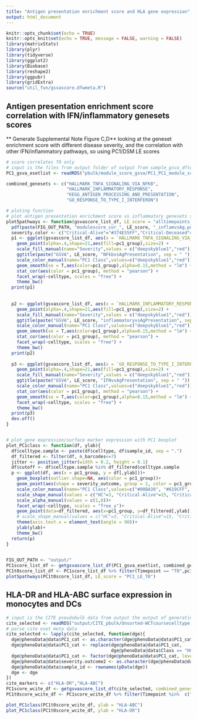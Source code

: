 ```yaml
---
title: "Antigen presentation enrichment score and HLA gene expression"
output: html_document
---
```


```r
knitr::opts_chunk$set(echo = TRUE)
knitr::opts_knit$set(echo = TRUE, message = FALSE, warning = FALSE)
library(matrixStats)
library(plyr)
library(tidyverse)
library(ggplot2)
library(Biobase)
library(reshape2)
library(ggpubr)
library(gridExtra)
source("util_fun/gsvascore.dfwmeta.R")
```

## Antigen presentation enrichment score correlation with IFN/inflammatory genesets scores
** Generate Supplemental Note Figure C,D**
looking at the geneset enrichment score with different disease severity, and the correlation with other IFN/inflammatory pathways, so using PC1/DSM LE scores
```r
# score correlates T0 only
# input is the files from output folder of output from sample_gsva_dftoelist.R
PC1_gsva_esetlist <- readRDS("pbulk/module_score_gsva/PC1_PC1_module_score_gsva_filtered_samples_genes_esetlist.rds")

combined_genesets <- c("HALLMARK_TNFA_SIGNALING_VIA_NFKB", 
                       "HALLMARK_INFLAMMATORY_RESPONSE",
                       "KEGG_ANTIGEN_PROCESSING_AND_PRESENTATION",
                       "GO_RESPONSE_TO_TYPE_I_INTERFERON")
```
  
  
```r
# ploting function
# plot antigen presentation enrichment score vs inflammatory genesets scores
plot5pathways <- function(gsvascore_list_df, LE_score = "alltimepoints_LE", width = 12, height = 10){
  pdf(paste(FIG_OUT_PATH, "modulescore_cor_", LE_score, "_inflamvsAg.pdf", sep = ""), width = width, height = height)
  severity.color <- c("Critical-Alive"="#374E55FF","Critical-Deceased"="#DF8F44FF","Moderate-Alive"="#00A1D5FF" ,"Severe-Alive"="#B24745FF","HC" = "#79AF97FF")
  p1 <- ggplot(gsvascore_list_df, aes(x = `HALLMARK_TNFA_SIGNALING_VIA_NFKB`, y = `KEGG_ANTIGEN_PROCESSING_AND_PRESENTATION`)) + 
    geom_point(alpha=.4,shape=21,aes(fill=pc1_group),size=2) + 
    scale_fill_manual(name="Severity",values = c("deepskyblue1","red")) +
    ggtitle(paste("GSVA", LE_score, "NFkbvsAgPresentation", sep = " ")) + 
    scale_color_manual(name="PC1 Class",values=c("deepskyblue1","red")) +
    geom_smooth(se = T,aes(color=pc1_group),alpha=0.15,method = "lm") + 
    stat_cor(aes(color = pc1_group), method = "pearson") +
    facet_wrap(~celltype, scales = "free") +
    theme_bw()
  print(p1)
  
  
  p2 <- ggplot(gsvascore_list_df, aes(x = `HALLMARK_INFLAMMATORY_RESPONSE`, y = `KEGG_ANTIGEN_PROCESSING_AND_PRESENTATION`)) + 
    geom_point(alpha=.4,shape=21,aes(fill=pc1_group),size=2) + 
    scale_fill_manual(name="Severity",values = c("deepskyblue1","red")) +
    ggtitle(paste("GSVA", LE_score, "inflammatoryvsAgPresentation", sep = " ")) + 
    scale_color_manual(name="PC1 Class",values=c("deepskyblue1","red")) +
    geom_smooth(se = T,aes(color=pc1_group),alpha=0.15,method = "lm") + 
    stat_cor(aes(color = pc1_group), method = "pearson") +
    facet_wrap(~celltype, scales = "free") +
    theme_bw()
  print(p2)
  
  p3 <- ggplot(gsvascore_list_df, aes(x = `GO_RESPONSE_TO_TYPE_I_INTERFERON`, y = `KEGG_ANTIGEN_PROCESSING_AND_PRESENTATION`)) + 
    geom_point(alpha=.4,shape=21,aes(fill=pc1_group),size=2) + 
    scale_fill_manual(name="Severity",values = c("deepskyblue1","red")) +
    ggtitle(paste("GSVA", LE_score, "IFNvsAgPresentation", sep = " ")) + 
    scale_color_manual(name="PC1 Class",values=c("deepskyblue1","red")) +
    stat_cor(aes(color = pc1_group), method = "pearson") +
    geom_smooth(se = T,aes(color=pc1_group),alpha=0.15,method = "lm") + 
    facet_wrap(~celltype, scales = "free") +
    theme_bw()
  print(p3)
  dev.off()
}


# plot gene expression/surface marker expression with PC1 boxplot
plot_PC1class <- function(df, ylab){
  df$celltype.sample <- paste(df$celltype, df$sample_id, sep = ".")
  df_filtered <- filter(df, n_barcodes<=7)
  jitter <- position_jitter(width = 0.2, height = 0.1)
  df$cutoff <- df$celltype.sample %in% df_filtered$celltype.sample
  p <- ggplot(df, aes(x = pc1_group, y = df[,ylab]))+
    geom_boxplot(outlier.shape=NA, aes(color = pc1_group))+
    geom_point(aes(shape = severity_outcome, group = 1, color = pc1_group, alpha = cutoff), position = jitter)+
    scale_color_manual(name="PC1 Class",values=c("#00BA38", "#619CFF", "#F8766D"))+
    scale_shape_manual(values = c("HC"=3, "Critical-Alive"=15, "Critical-Deceased"=16, "Moderate-Alive"=17, "Severe-Alive"=18))+
    scale_alpha_manual(values = c(1,0))+
    facet_wrap(~celltype, scales = "free_y")+
    geom_point(data=df_filtered, aes(x=pc1_group, y=df_filtered[,ylab], shape = severity_outcome), color="grey", position = jitter)+
    # scale_shape_manual(values = c("HC"=3, "Critical-Alive"=15, "Critical-Deceased"=16, "Moderate-Alive"=17, "Severe-Alive"=18))+
    theme(axis.text.x = element_text(angle = 90))+
    ylab(ylab)+
    theme_bw()
  return(p)
}
  


```
  
  
```r
FIG_OUT_PATH <- "output/"
PC1score_list_df <- getgsvascore_list_df(PC1_gsva_esetlist, combined_genesets)
PC1t0score_list_df <- PC1score_list_df %>% filter(Timepoint == "T0",pc1_group %in% c("PC1_low", "PC1_high"))
plot5pathways(PC1t0score_list_df, LE_score = "PC1_LE_T0") 

```
  
  
## HLA-DR and HLA-ABC surface expression in monocytes and DCs
```r
# input is the CITE pseudobulk data from output the output of generating pseudobulk objects
cite_selected <- readRDS("output/CITE_pbulk/Unsorted-WCTcoursecelltype.rds")
# parse cite eset meta data
cite_selected <- lapply(cite_selected, function(dge){
  dge@phenoData@data$PC1_cat <- as.character(dge@phenoData@data$PC1_cat)
  dge@phenoData@data$PC1_cat <- replace(dge@phenoData@data$PC1_cat, 
                                        dge@phenoData@data$Class == "HC", "HC")
  dge@phenoData@data$PC1_cat <- factor(dge@phenoData@data$PC1_cat, levels = c("HC","PC1_low","PC1_high"))
  dge@phenoData@data$severity.outcome2 <- as.character(dge@phenoData@data$severity.outcome2)
  dge@phenoData@data$sample_id <- rownames(pData(dge))
  dge <- dge
})
cite_markers <- c("HLA-DR","HLA-ABC")
PC1score_wcite_df <- getgsvascore_list_df(cite_selected, combined_genesets = cite_markers)
PC1t0score_wcite_df <- PC1score_wcite_df %>% filter(Timepoint %in%  c("T0","HC"), pc1_group %in% c("PC1_low", "PC1_high", "HC"))

plot_PC1class(PC1t0score_wcite_df, ylab = "HLA-ABC")
plot_PC1class(PC1t0score_wcite_df, ylab = "HLA-DR")
```



